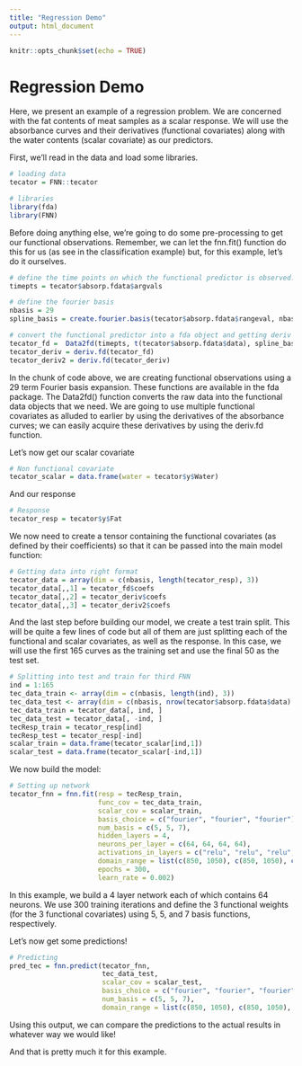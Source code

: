 ```yaml
---
title: "Regression Demo"
output: html_document
---
```


```r
knitr::opts_chunk$set(echo = TRUE)
```

# Regression Demo

Here, we present an example of a regression problem. We are concerned with the fat contents of meat samples as a scalar response. We will use the absorbance curves and their derivatives (functional covariates) along with the water contents (scalar covariate) as our predictors.

First, we'll read in the data and load some libraries.
```r
# loading data
tecator = FNN::tecator

# libraries
library(fda)
library(FNN)
```
Before doing anything else, we're going to do some pre-processing to get our functional observations. Remember, we can let the fnn.fit() function do this for us (as see in the classification example) but, for this example, let's do it ourselves.
```r
# define the time points on which the functional predictor is observed.
timepts = tecator$absorp.fdata$argvals

# define the fourier basis
nbasis = 29
spline_basis = create.fourier.basis(tecator$absorp.fdata$rangeval, nbasis)

# convert the functional predictor into a fda object and getting deriv
tecator_fd =  Data2fd(timepts, t(tecator$absorp.fdata$data), spline_basis)
tecator_deriv = deriv.fd(tecator_fd)
tecator_deriv2 = deriv.fd(tecator_deriv)
```
In the chunk of code above, we are creating functional observations using a 29 term Fourier basis expansion. These functions are available in the fda package. The Data2fd() function converts the raw data into the functional data objects that we need. We are going to use multiple functional covariates as alluded to earlier by using the derivatives of the absorbance curves; we can easily acquire these derivatives by using the deriv.fd function.

Let's now get our scalar covariate
```r
# Non functional covariate
tecator_scalar = data.frame(water = tecator$y$Water)
```
And our response
```r
# Response
tecator_resp = tecator$y$Fat
```
We now need to create a tensor containing the functional covariates (as defined by their coefficients) so that it can be passed into the main model function:
```r
# Getting data into right format
tecator_data = array(dim = c(nbasis, length(tecator_resp), 3))
tecator_data[,,1] = tecator_fd$coefs
tecator_data[,,2] = tecator_deriv$coefs
tecator_data[,,3] = tecator_deriv2$coefs
```
And the last step before building our model, we create a test train split. This will be quite a few lines of code but all of them are just splitting each of the functional and scalar covariates, as well as the response. In this case, we will use the first 165 curves as the training set and use the final 50 as the test set.
```r
# Splitting into test and train for third FNN
ind = 1:165
tec_data_train <- array(dim = c(nbasis, length(ind), 3))
tec_data_test <- array(dim = c(nbasis, nrow(tecator$absorp.fdata$data) - length(ind), 3))
tec_data_train = tecator_data[, ind, ]
tec_data_test = tecator_data[, -ind, ]
tecResp_train = tecator_resp[ind]
tecResp_test = tecator_resp[-ind]
scalar_train = data.frame(tecator_scalar[ind,1])
scalar_test = data.frame(tecator_scalar[-ind,1])
```
We now build the model:
```r
# Setting up network
tecator_fnn = fnn.fit(resp = tecResp_train,
                      func_cov = tec_data_train,
                      scalar_cov = scalar_train,
                      basis_choice = c("fourier", "fourier", "fourier"),
                      num_basis = c(5, 5, 7),
                      hidden_layers = 4,
                      neurons_per_layer = c(64, 64, 64, 64),
                      activations_in_layers = c("relu", "relu", "relu", "linear"),
                      domain_range = list(c(850, 1050), c(850, 1050), c(850, 1050)),
                      epochs = 300,
                      learn_rate = 0.002)
```
In this example, we build a 4 layer network each of which contains 64 neurons. We use 300 training iterations and define the 3 functional weights (for the 3 functional covariates) using 5, 5, and 7 basis functions, respectively.

Let's now get some predictions!
```r
# Predicting
pred_tec = fnn.predict(tecator_fnn,
                       tec_data_test,
                       scalar_cov = scalar_test,
                       basis_choice = c("fourier", "fourier", "fourier"),
                       num_basis = c(5, 5, 7),
                       domain_range = list(c(850, 1050), c(850, 1050), c(850, 1050)))
```
Using this output, we can compare the predictions to the actual results in whatever way we would like! 

And that is pretty much it for this example.
